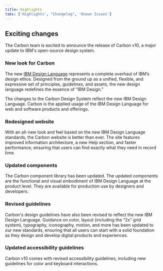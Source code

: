 ```yaml
---
title: Highlights
tabs: ['Highlights', "Changelog", 'Known Issues']
---
```


## Exciting changes

The Carbon team is excited to announce the release of Carbon v10, a major update to IBM's open-source design system.

### New look for Carbon

The new [IBM Design Language](https://www.ibm.com/design/language/) represents a complete overhaul of IBM’s design ethos. Designed from the ground up as a unified, flexible, and expressive set of principles, guidelines, and assets, the new design language redefines the essence of “IBM Design.”

The changes to the Carbon Design System reflect the new IBM Design Language. Carbon is the applied usage of the IBM Design Language for web and software products and offerings.

### Redesigned website

With an all-new look and feel based on the new IBM Design Language standards, the Carbon website is better than ever. The site features improved information architecture, a new Help section, and faster performance, ensuring that users can find exactly what they need in record time.

### Updated components

The Carbon component library has been updated. The updated components are the functional and visual embodiment of IBM Design Language at the product level. They are available for production use by designers and developers.

### Revised guidelines

Carbon's design guidelines have also been revised to reflect the new IBM Design Language. Guidance on color, layout (including the “2x” grid system), typography, iconography, motion, and more has been updated to our new standards, ensuring that all users can start with a solid foundation as they design and develop digital products and experiences.

### Updated accessibility guidelines

Carbon v10 comes with revised accessibility guidelines, including new guidelines for color and keyboard interactions.
